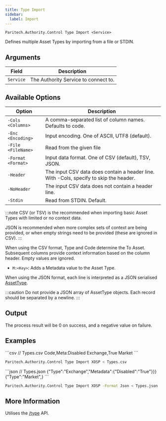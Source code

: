 ```yaml
---
title: Type Import
sidebar:
  label: Import
---
```



`Paritech.Authority.Control Type Import <Service>`

Defines multiple Asset Types by importing from a file or STDIN.

## Arguments

| Field      | Description |
|------------|-------------|
| `Service`  | The Authority Service to connect to. |

## Available Options

| Option                | Description |
|-----------------------|-------------|
| `-Cols <Columns>`     | A comma-separated list of column names. Defaults to code. |
| `-Enc <Encoding>`     | Input encoding. One of ASCII, UTF8 (default). |
| `-File <FileName>`    | Read from the given file |
| `-Format <Format>`    | Input data format. One of CSV (default), TSV, JSON. |
| `-Header`             | The input CSV data does contain a header line. With -Cols, specify to skip the header. |
| `-NoHeader`           | The input CSV data does not contain a header line. |
| `-Stdin`              | Read from STDIN. Default. |

:::note
CSV (or TSV) is the recommended when importing basic Asset Types with limited or no context data.

JSON is recommended when more complex sets of context are being provided, or when empty strings need to be provided (these are ignored in CSV).
:::

When using the CSV format, Type and Code determine the To Asset. Subsequent columns provide context information based on the column header. Empty values are ignored.

* `M:<Key>`: Adds a Metadata value to the Asset Type.

When using the JSON format, each line is interpreted as a JSON serialised [AssetType](../../../proto/authority/#assettype).

:::caution
Do not provide a JSON array of AssetType objects. Each record should be separated by a newline.
:::

## Output

The process result will be 0 on success, and a negative value on failure.

## Examples

<Tabs>
<TabItem label="CSV">
```csv
// Types.csv
Code,Meta:Disabled
Exchange,True
Market
```

```sh title="Bulk Import Associations"
Paritech.Authority.Control Type Import XOSP < Types.csv
```
</TabItem>
<TabItem label="JSON">
```json
// Types.json
{"Type":"Exchange","Metadata":{"Disabled":"True"}}}
{"Type":"Market",}
```

```sh title="Bulk Import Associations"
Paritech.Authority.Control Type Import XOSP -Format Json < Types.json
```
</TabItem>
</Tabs>

## More Information

Utilises the [/type](../../../rest/type/) API.
